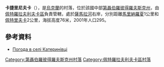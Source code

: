 {{coord|48|24|32|N|36|14|58|E|scale:30000_region:UA|display=title}}

'''卡捷里尼夫卡'''（{{lang-uk|Катеринівка}}），是[[烏克蘭|烏克蘭]]的村落，位於該國中部[[第聶伯羅彼得羅夫斯克州|第聶伯羅彼得羅夫斯克州]]，由[[佩特羅拉夫利夫卡區|佩特羅拉夫利夫卡區]]負責管轄，處於[[薩馬拉河_(第聶伯河支流)|薩馬拉河]]右岸，分別距離[[馬里納羅夏|馬里納羅夏]]1公里和[[佩特里夫卡_(佩特羅拉夫利夫卡區)|佩特里夫卡]]2公里，海拔高度76米，2001年人口295。

==參考資料==
*[http://weather.in.ua/ua/dnepropetrovskaja/10267 Погода в селі Катеринівці] {{Wayback|url=http://weather.in.ua/ua/dnepropetrovskaja/10267 |date=20160607082007 }}

{{DEFAULTSORT:Катеринівка}}
[[Category:第聶伯羅彼得羅夫斯克州村落|Category:第聶伯羅彼得羅夫斯克州村落]]
[[Category:佩特羅拉夫利夫卡區村落|Category:佩特羅拉夫利夫卡區村落]]


{{Dnipropetrovsk-geo-stub}}